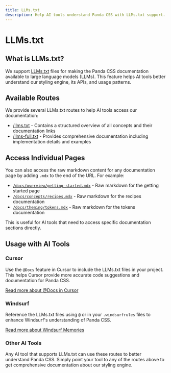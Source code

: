 ```yaml
---
title: LLMs.txt
description: Help AI tools understand Panda CSS with LLMs.txt support.
---
```


# LLMs.txt

## What is LLMs.txt?

We support [LLMs.txt](https://llmstxt.org/) files for making the Panda CSS documentation available to large language
models (LLMs). This feature helps AI tools better understand our styling engine, its APIs, and usage patterns.

## Available Routes

We provide several LLMs.txt routes to help AI tools access our documentation:

- [/llms.txt](/llms.txt) - Contains a structured overview of all concepts and their documentation links
- [/llms-full.txt](/llms-full.txt) - Provides comprehensive documentation including implementation details and examples

## Access Individual Pages

You can also access the raw markdown content for any documentation page by adding `.mdx` to the end of the URL. For
example:

- [`/docs/overview/getting-started.mdx`](/docs/overview/getting-started.mdx) - Raw markdown for the getting started page
- [`/docs/concepts/recipes.mdx`](/docs/concepts/recipes.mdx) - Raw markdown for the recipes documentation
- [`/docs/theming/tokens.mdx`](/docs/theming/tokens.mdx) - Raw markdown for the tokens documentation

This is useful for AI tools that need to access specific documentation sections directly.

## Usage with AI Tools

### Cursor

Use the `@Docs` feature in Cursor to include the LLMs.txt files in your project. This helps Cursor provide more accurate
code suggestions and documentation for Panda CSS.

[Read more about @Docs in Cursor](https://docs.cursor.com/context/@-symbols/@-docs)

### Windsurf

Reference the LLMs.txt files using `@` or in your `.windsurfrules` files to enhance Windsurf's understanding of Panda
CSS.

[Read more about Windsurf Memories](https://docs.codeium.com/windsurf/memories#memories-and-rules)

### Other AI Tools

Any AI tool that supports LLMs.txt can use these routes to better understand Panda CSS. Simply point your tool to any of
the routes above to get comprehensive documentation about our styling engine.
